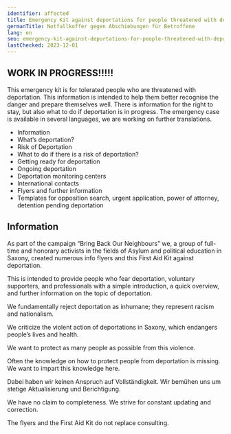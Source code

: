```yaml
---
identifier: affected
title: Emergency Kit against deportations for people threatened with deportation
germanTitle: Notfallkoffer gegen Abschiebungen für Betroffene
lang: en
seo: emergency-kit-against-deportations-for-people-threatened-with-deportation
lastChecked: 2023-12-01
---
```


## WORK IN PROGRESS!!!!!

This emergency kit is for tolerated people who are threatened with deportation.
This information is intended to help them better recognise the danger and prepare themselves well. There is information for the right to stay, but also what to do if deportation is in progress.
The emergency case is available in several languages, we are working on further translations.

- Information
- What’s deportation?
- Risk of Deportation
- What to do if there is a risk of deportation?
- Getting ready for deportation
- Ongoing deportation
- Deportation monitoring centers
- International contacts
- Flyers and further information
- Templates for opposition search, urgent application, power of attorney, detention pending deportation

## Information

As part of the campaign “Bring Back Our Neighbours” we, a group of full-time and honorary activists in the fields of Asylum and political education in Saxony, created numerous info flyers and this First Aid Kit against deportation.

This is intended to provide people who fear deportation, voluntary supporters, and professionals with a simple introduction, a quick overview, and further information on the topic of deportation.

We fundamentally reject deportation as inhumane; they represent racism and nationalism.

We criticize the violent action of deportations in Saxony, which endangers people’s lives and health.

We want to protect as many people as possible from this violence.

Often the knowledge on how to protect people from deportation is missing. We want to impart this knowledge here.

Dabei haben wir keinen Anspruch auf Vollständigkeit. Wir bemühen uns um stetige Aktualisierung und Berichtigung.

We have no claim to completeness. We strive for constant updating and correction.

The flyers and the First Aid Kit do not replace consulting.
